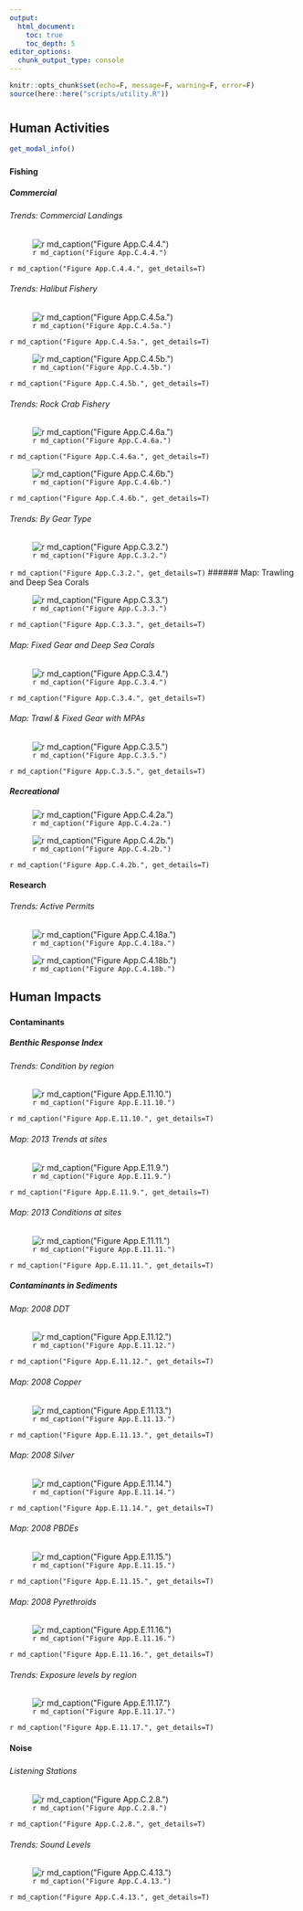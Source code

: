 ```yaml
---
output:
  html_document:
    toc: true
    toc_depth: 5
editor_options: 
  chunk_output_type: console
---
```


```r
knitr::opts_chunk$set(echo=F, message=F, warning=F, error=F)
source(here::here("scripts/utility.R"))
```

# {.tabset}

## Human Activities

```r
get_modal_info()
```

### {.tabset}

#### Fishing {.tabset}

##### Commercial {.tabset}
###### Trends: Commercial Landings

![`r md_caption("Figure App.C.4.4.")`](../img/cinms_cr/App.C.4.4.Leeworthy_landings.jpg)

`r md_caption("Figure App.C.4.4.", get_details=T)`

###### Trends: Halibut Fishery

![`r md_caption("Figure App.C.4.5a.")`](../img/cinms_cr/App.C.4.5a.Halibut_landings_CDFW.jpg)

`r md_caption("Figure App.C.4.5a.", get_details=T)`

![`r md_caption("Figure App.C.4.5b.")`](../img/cinms_cr/App.C.4.5b.CDFW_halibut_vessels.jpg)

`r md_caption("Figure App.C.4.5b.", get_details=T)`


###### Trends: Rock Crab Fishery

![`r md_caption("Figure App.C.4.6a.")`](../img/cinms_cr/App.C.4.6a.crab_landings_CDFW.jpg)

`r md_caption("Figure App.C.4.6a.", get_details=T)`

![`r md_caption("Figure App.C.4.6b.")`](../img/cinms_cr/App.C.4.6b.crab_fishers_CDFW.jpg)

`r md_caption("Figure App.C.4.6b.", get_details=T)`




###### Trends: By Gear Type

![`r md_caption("Figure App.C.3.2.")`](../img/cinms_cr/App.C.3.2_CINMSLandings.jpg)

`r md_caption("Figure App.C.3.2.", get_details=T)`
###### Map: Trawling and Deep Sea Corals

![`r md_caption("Figure App.C.3.3.")`](../img/cinms_cr/App.C.3.3_SWFSC_Trawls2007-2011_HBCoralsRS.jpg)

`r md_caption("Figure App.C.3.3.", get_details=T)`

###### Map: Fixed Gear and Deep Sea Corals

![`r md_caption("Figure App.C.3.4.")`](../img/cinms_cr/App.C.3.4_SWFSC_Fixed2007-2011_Gorgonians.jpg)

`r md_caption("Figure App.C.3.4.", get_details=T)`

###### Map: Trawl & Fixed Gear with MPAs 

![`r md_caption("Figure App.C.3.5.")`](../img/cinms_cr/App.C.3.5_SoCalDeepBotFishingMPAs_Etnoyer.jpg)

`r md_caption("Figure App.C.3.5.", get_details=T)`



##### Recreational 
![`r md_caption("Figure App.C.4.2a.")`](../img/cinms_cr/App.C.4.2a.CPFV_trips.jpg)

![`r md_caption("Figure App.C.4.2b.")`](../img/cinms_cr/App.C.4.2b.CPFV_landings.jpg)

`r md_caption("Figure App.C.4.2b.", get_details=T)`



#### Research
###### Trends: Active Permits

![`r md_caption("Figure App.C.4.18a.")`](../img/cinms_cr/App.C.4.18a.Projects_Permits.png) 

![`r md_caption("Figure App.C.4.18b.")`](../img/cinms_cr/App.C.4.18b.CDFW_Permits.png) 




## Human Impacts

### {.tabset}

#### Contaminants {.tabset}
##### Benthic Response Index 
###### Trends: Condition by region
![`r md_caption("Figure App.E.11.10.")`](../img/cinms_cr/App.E.11.10.jpg)

`r md_caption("Figure App.E.11.10.", get_details=T)`

###### Map: 2013 Trends at sites

![`r md_caption("Figure App.E.11.9.")`](../img/cinms_cr/App.E.11.9.jpg)

`r md_caption("Figure App.E.11.9.", get_details=T)`

###### Map: 2013 Conditions at sites

![`r md_caption("Figure App.E.11.11.")`](../img/cinms_cr/App.E.11.11.jpg)

`r md_caption("Figure App.E.11.11.", get_details=T)`

##### Contaminants in Sediments

###### Map: 2008 DDT 

![`r md_caption("Figure App.E.11.12.")`](../img/cinms_cr/App.E.11.12.jpg)

`r md_caption("Figure App.E.11.12.", get_details=T)`

###### Map: 2008 Copper

![`r md_caption("Figure App.E.11.13.")`](../img/cinms_cr/App.E.11.13.jpg)

`r md_caption("Figure App.E.11.13.", get_details=T)`

###### Map: 2008 Silver

![`r md_caption("Figure App.E.11.14.")`](../img/cinms_cr/App.E.11.14.jpg)

`r md_caption("Figure App.E.11.14.", get_details=T)`

###### Map: 2008 PBDEs

![`r md_caption("Figure App.E.11.15.")`](../img/cinms_cr/App.E.11.15.jpg)

`r md_caption("Figure App.E.11.15.", get_details=T)`

###### Map: 2008 Pyrethroids

![`r md_caption("Figure App.E.11.16.")`](../img/cinms_cr/App.E.11.16.jpg)

`r md_caption("Figure App.E.11.16.", get_details=T)`

###### Trends: Exposure levels by region

![`r md_caption("Figure App.E.11.17.")`](../img/cinms_cr/App.E.11.17.jpg)

`r md_caption("Figure App.E.11.17.", get_details=T)`



#### Noise

##### {.tabset}

###### Listening Stations

![`r md_caption("Figure App.C.2.8.")`](../img/cinms_cr/App.C.2.8.jpg)

`r md_caption("Figure App.C.2.8.", get_details=T)`


###### Trends: Sound Levels

![`r md_caption("Figure App.C.4.13.")`](../img/cinms_cr/App.C.4.13.CINMS_Noise.jpg)

`r md_caption("Figure App.C.4.13.", get_details=T)`

